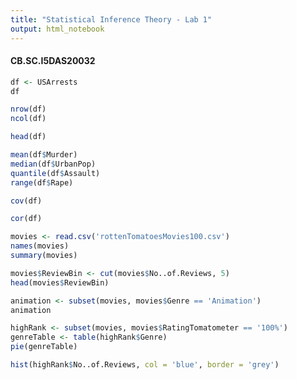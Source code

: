 ```yaml
---
title: "Statistical Inference Theory - Lab 1"
output: html_notebook
---
```


#### CB.SC.I5DAS20032

```r
df <- USArrests
df
```
```r
nrow(df)
ncol(df)
```

```r
head(df)
```
```r
mean(df$Murder)
median(df$UrbanPop)
quantile(df$Assault)
range(df$Rape)
```
```r
cov(df)
```
```r
cor(df)
```
```r
movies <- read.csv('rottenTomatoesMovies100.csv')
names(movies)
summary(movies)
```
```r
movies$ReviewBin <- cut(movies$No..of.Reviews, 5) 
head(movies$ReviewBin)
```


```r
animation <- subset(movies, movies$Genre == 'Animation')
animation
```
```r
highRank <- subset(movies, movies$RatingTomatometer == '100%')
genreTable <- table(highRank$Genre)
pie(genreTable)
``````
```r
hist(highRank$No..of.Reviews, col = 'blue', border = 'grey')
```
